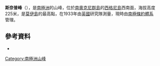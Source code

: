 {{coord|60|45|S|45|41|W|display=title}}

'''斯奈普峰'''（{{lang-en|Snipe Peak}}），是[[南極洲|南極洲]]的山峰，位於[[南奧克尼群島|南奧克尼群島]]的[[西格尼島|西格尼島]]西南面，海拔高度225米，是[[莫伊島|莫伊島]]的最高點，在1933年由[[英國|英國]]研究隊測量，現時由[[南極條約體系|南極條約體系]]管理。

==參考資料==
* {{usgs-gazetteer}}

{{Antarctica-geo-stub}}
[[Category:南極洲山峰|Category:南極洲山峰]]
